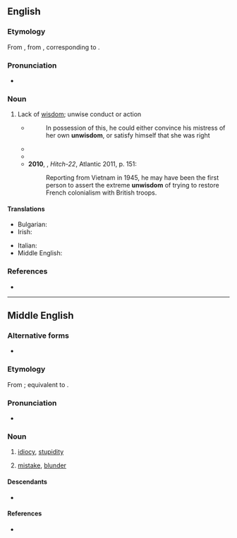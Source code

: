 ==English==

===Etymology===
From {{inh|en|enm|unwisdom}}, from {{inh|en|ang|unwīsdōm}}, corresponding to {{affix|en|un-|wisdom}}.

===Pronunciation===
* {{IPA|en|/ʌnˈwɪzdəm/}}

===Noun===
{{en-noun|~}}

# Lack of [[wisdom]]; unwise conduct or action {{defdate|from 9th c.}}
#: {{syn|en|ignorance|stupidity}}
#* {{RQ:Froude England}}
#*: In possession of this, he could either convince his mistress of her own '''unwisdom''', or satisfy himself that she was right
#* {{quote-journal|en|year=1963|month=February|title=Diesel locomotive faults and their remedies|journal=Modern Railways|page=99|text=A very common engine fault, leaking joints, provides an example of the '''unwisdom''' of undertaking design modification without full service experience. [...] After only a short period of service, however, so many railways requested a reversion to the original type that the modification had to be abandoned.}}
#* {{quote-book|en|year=1970|author={{w|Larry Niven}}|title={{w|Ringworld}}|page=115|passage=[H]e spoke of the '''unwisdom''' of volunteering one's services as a guinea pig.}}
#* '''2010''', {{w|Christopher Hitchens}}, ''Hitch-22'', Atlantic 2011, p. 151:
#*: Reporting from Vietnam in 1945, he may have been the first person to assert the extreme '''unwisdom''' of trying to restore French colonialism with British troops.

====Translations====
{{trans-top|lack of wisdom}}
* Bulgarian: {{t+|bg|неблагоразу́мие|n|sc=Cyrl}}
* Irish: {{t|ga|aineagna|f}}
{{trans-mid}}
* Italian: {{t+|it|malaccortezza|f}}
* Middle English: {{t|enm|unwisdom}}
{{trans-bottom}}

===References===
* {{R:Lexico}}

----

==Middle English==

===Alternative forms===
* {{alter|enm|onwisdom|onwysdam|unwisdam|unwisdome|unwijsdam|unwijsdom|unwysdom|unwysedom}}

===Etymology===
From {{inh|enm|ang|unwīsdōm}}; equivalent to {{af|enm|un-|wisdom}}.

===Pronunciation===
* {{IPA|enm|/unˈwizdoːm/|/unˈwiːzdoːm/|/-am/}}

===Noun===
{{enm-noun|-}}

# [[idiocy]], [[stupidity]]
# {{lb|enm|rare}} [[mistake]], [[blunder]]

====Descendants====
* {{desc|en|unwisdom}}

====References====
* {{R:MED Online|unwī̆sdọ̄̆m|n|MED1371}}